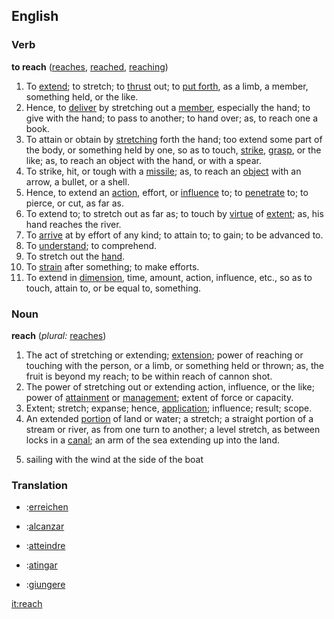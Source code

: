==English==

{{webster}}

===Verb===
'''to reach'''  ([[reaches]], [[reached]], [[reaching]])
#To [[extend]]; to stretch; to [[thrust]] out; to [[put forth]], as a limb, a member, something held, or the like.
#Hence, to [[deliver]] by stretching out a [[member]], especially the hand; to give with the hand; to pass to another; to hand over; as, to reach one a book.
#To attain or obtain by [[stretch]]ing forth the hand; too extend some part of the body, or something held by one, so as to touch, [[strike]], [[grasp]], or the like; as, to reach an object with the hand, or with a spear.
#To strike, hit, or tough with a [[missile]]; as, to reach an [[object]] with an arrow, a bullet, or a shell.
#Hence, to extend an [[action]], effort, or [[influence]] to; to [[penetrate]] to; to pierce, or cut, as far as.
#To extend to; to stretch out as far as; to touch by [[virtue]] of [[extent]]; as, his hand reaches the river.
#To [[arrive]] at by effort of any kind; to attain to; to gain; to be advanced to.
#To [[understand]]; to comprehend.
#To stretch out the [[hand]].
#To [[strain]] after something; to make efforts.
#To extend in [[dimension]], time, amount, action, influence, etc., so as to touch, attain to, or be equal to, something.

===Noun===
'''reach'''  (''plural:'' [[reaches]])
#The act of stretching or extending; [[extension]]; power of reaching or touching with the person, or a limb, or something held or thrown; as, the fruit is beyond my reach; to be within reach of cannon shot.
#The power of stretching out or extending action, influence, or the like; power of [[attainment]] or [[management]]; extent of force or capacity.
#Extent; stretch; expanse; hence, [[application]]; influence; result; scope.
#An extended [[portion]] of land or water; a stretch; a straight portion of a stream or river, as from one turn to another; a level stretch, as between locks in a [[canal]]; an arm of the sea extending up into the land.
# {{nautical}} sailing with the wind at the side of the boat

===Translation===

*{{de}}:[[erreichen]]
*{{es}}:[[alcanzar]]
*{{fr}}:[[atteindre]]
*{{io}}:[[atingar]]
*{{it}}:[[giungere]]

[[it:reach]]